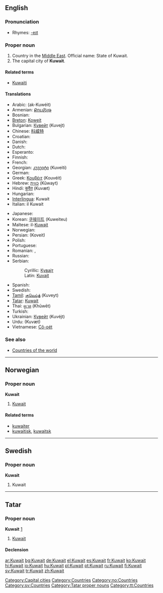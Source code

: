 ==English==
{{wikipedia}}

===Pronunciation===
*Rhymes: [[Rhymes:English:-eɪt|-eɪt]]

===Proper noun===
{{en-proper noun}}

# Country in the [[Middle East]]. Official name: State of Kuwait.
# The capital city of '''Kuwait'''.

====Related terms====
*[[Kuwaiti]]

====Translations====
{{trans-top|country in the Middle East and capital city}}
*Arabic: {{FAchar|[[الكويت]]}} (ak-Kuwéit)
*Armenian: [[Քուվեյթ]] {{unicode|(Ḳouveyṭ)}}
*Bosnian: {{t-|bs|Kuvajt|m}}
*[[Breton]]: [[Koweit]]
*Bulgarian: [[Кувейт]] (Kuvejt) {{m}}
*Chinese: [[科威特]]
*Croatian: {{t-|hr|Kuvajt|m}}
* Danish: {{t-|da|Kuwait}}
* Dutch: {{t+|nl|Koeweit}}
* Esperanto: {{t-|eo|Kuvajto|xs=Esperanto}}
* Finnish: {{t+|fi|Kuwait}}
* French: {{t+|fr|Koweït|m}}
*Georgian: [[კუვეიტი]] (Kuveiti)
* German: {{t+|de|Kuwait}}
*Greek: [[Κουβέιτ]] (Kouvéit) {{n}}
*Hebrew: [[כווית]] (Kûwayt)
*Hindi: [[कुवैत]] (Kuvæt)
* Hungarian: {{t|hu|Kuvait}}
*[[Interlingua]]: Kuwait
*Italian: il Kuwait {{m}}
{{trans-mid}}
* Japanese: {{t-|ja|クウェート|tr=Kuwēto}}
*Korean: [[쿠웨이트]] (Kuweiteu)
*Maltese: il-[[Kuwajt]]
* Norwegian: {{t-|no|Kuwait}}
*Persian: {{FAchar|[[کویت]]}} (Koveit)
* Polish: {{t|pl|Kuwejt}}
* Portuguese: {{t+|pt|Kuwait}}
* Romanian: {{t-|ro|Kuwait}}, {{t|ro|Kuweit|n}}
* Russian: {{t|ru|Кувейт|m|tr=Kuvéjt}}
*Serbian:
*:Cyrillic: [[Кувајт#Serbian|Кувајт]] {{m}}
*:Latin: [[Kuvajt#Serbian|Kuvajt]] {{m}}
* Spanish: {{t+|es|Kuwait|m}}
* Swedish: {{t+|sv|Kuwait}}
*[[Tamil]]: [[குவெய்த்]] (Kuveyt)
*[[Tatar]]: [[Kuwait#Tatar|Kuwait]]
*Thai: [[คูเวต]] (Khūwēt)
* Turkish: {{t|tr|Kuveyt}}
*Ukrainian: [[Кувейт]] (Kuvéjt)
*Urdu: {{FAchar|[[کویت]]}} (Kuvæt)
*Vietnamese: [[Cô-oét]]
{{trans-bottom}}

===See also===
*[[Countries of the world]]

[[Category:Capital cities]]
[[Category:Countries]]

----

==Norwegian==

===Proper noun===
'''Kuwait'''

# [[#English|Kuwait]]

====Related terms====
*[[kuwaiter]]
*[[kuwaitisk]], [[kuwaitsk]]

[[Category:no:Countries]]

----

==Swedish==

===Proper noun===
'''Kuwait'''

# Kuwait

[[Category:sv:Countries]]

----

==Tatar==

===Proper noun===
'''Kuwait''' [http://www.azatliq.org/news/international/tb/archives/2004/11/30.asp]

# [[Kuwait#English|Kuwait]]

====Declension====
{{tt-latin-noun|nıñ|ga|nı|ta|tan}}

[[Category:Tatar proper nouns]]
[[Category:tt:Countries]]

[[ar:Kuwait]]
[[bg:Kuwait]]
[[de:Kuwait]]
[[el:Kuwait]]
[[es:Kuwait]]
[[fr:Kuwait]]
[[ko:Kuwait]]
[[hi:Kuwait]]
[[io:Kuwait]]
[[hu:Kuwait]]
[[pl:Kuwait]]
[[pt:Kuwait]]
[[ru:Kuwait]]
[[fi:Kuwait]]
[[sv:Kuwait]]
[[tr:Kuwait]]
[[zh:Kuwait]]